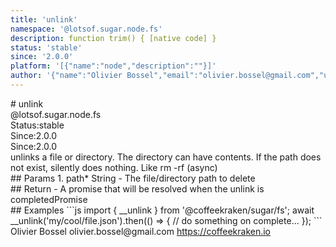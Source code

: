 ```yaml
---
title: 'unlink'
namespace: '@lotsof.sugar.node.fs'
description: function trim() { [native code] }
status: 'stable'
since: '2.0.0'
platform: '[{"name":"node","description":""}]'
author: '{"name":"Olivier Bossel","email":"olivier.bossel@gmail.com","url":"https://coffeekraken.io"}'
---
```

<div class="docmap-mdx">
# unlink
<div class="_namespace">@lotsof.sugar.node.fs</div>
<div class="_metas">
<div class="_status"><span class="_status-label">Status:</span><span class="_status-value -stable">stable</span></div>
<div class="_since"><span class="_since-label">Since:</span><span class="_since-value">2.0.0</span></div>
<div class="_since"><span class="_since-label">Since:</span><span class="_since-value">2.0.0</span></div>
</div>
<div class="_description">
unlinks a file or directory. The directory can have contents. If the path does not exist, silently does nothing. Like rm -rf (async)
</div>
<div class="_params">
## Params
1. <span class="_name">path<span class="_required">*</span></span><span class="_default"></span> <span class="_type">String</span>
   - The file/directory path to delete
</div>
<div class="_return">
## Return
- <span class="_description">A promise that will be resolved when the unlink is completed</span><span class="_default"></span><span class="_type">Promise</span>
</div>
<div class="_examples">
## Examples
```js
import { __unlink } from '@coffeekraken/sugar/fs';
await __unlink('my/cool/file.json').then(() => {
   // do something on complete...
});
```
</div>
<div class="_author">
<span class="_name">Olivier Bossel</span>
<span class="_email">olivier.bossel@gmail.com</span>
<a href="https://coffeekraken.io" target="_blank" class="_url">https://coffeekraken.io</a>
</div>
</div>
